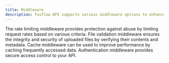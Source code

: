 ```yaml
---
title: Middleware
description: Tusflow API supports various middleware options to enhance the functionality and security of your file uploads.
---
```


<Cards>
    <Card title="Rate Limiting" href="/docs/middleware/rate-limiting">
        The rate limiting middleware provides protection against abuse by
        limiting request rates based on various criteria.
    </Card>
    <Card title="File Validation" href="/docs/middleware/file-validation">
        File validation middleware ensures the integrity and security of
        uploaded files by verifying their contents and metadata.
    </Card>
    <Card title="Cache" href="/docs/middleware/cache">
        Cache middleware can be used to improve performance by caching
        frequently accessed data.
    </Card>
    <Card title="Authentication" href="/docs/middleware/authentication">
        Authentication middleware provides secure access control to your API.
    </Card>
</Cards>
